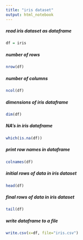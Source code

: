 ```yaml
---
title: "iris dataset"
output: html_notebook
---
```


##### read iris dataset as dataframe
```r
df = iris
```

##### number of rows
```r
nrow(df)
```

##### number of columns
```r
ncol(df)
```

##### dimensions of iris dataframe
```r
dim(df)
```

##### NA's in iris dataframe
```r
which(is.na(df))
```

##### print row names in dataframe
```r
colnames(df)
```

##### initial rows of data in iris dataset
```r
head(df)
```

##### final rows of data in iris dataset
```r
tail(df)
```

##### write dataframe to a file
```r
write.csv(x=df, file="iris.csv")
```
